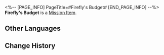 <%-- [PAGE_INFO]
PageTitle=#Firefly's Budget#
[END_PAGE_INFO] --%>
{{Item Infobox
|id          = 140401
|image       = Item Firefly's Budget.png
|type        = Mission Item
|invCategory = Missions
|rarity      = 4
|effect      = 
|description = The meagre private funds of Firefly, a new artist of the Iris Family.<br />Use it wisely. It's someone else's money, after all.
}}
'''Firefly's Budget''' is a [[Mission Item]].

==Other Languages==
{{Other Languages
|en   = Firefly's Budget
|zhs  = 流萤的预算
|zht  = 流螢的預算
|ja   = ホタルの予算
|ko   = 반디의 예산
|es   = Presupuesto de Luciérnaga
|fr   = Budget de Luciole
|ru   = Бюджет Светлячка
|th   = งบของ Firefly
|vi   = Ngân Sách Của Firefly
|de   = Glühwürmchens Erspartes
|id   = Uang Anggaran Firefly
|pt   = Orçamento da Vaga-lume
}}

==Change History==
{{Change History|2.0}}